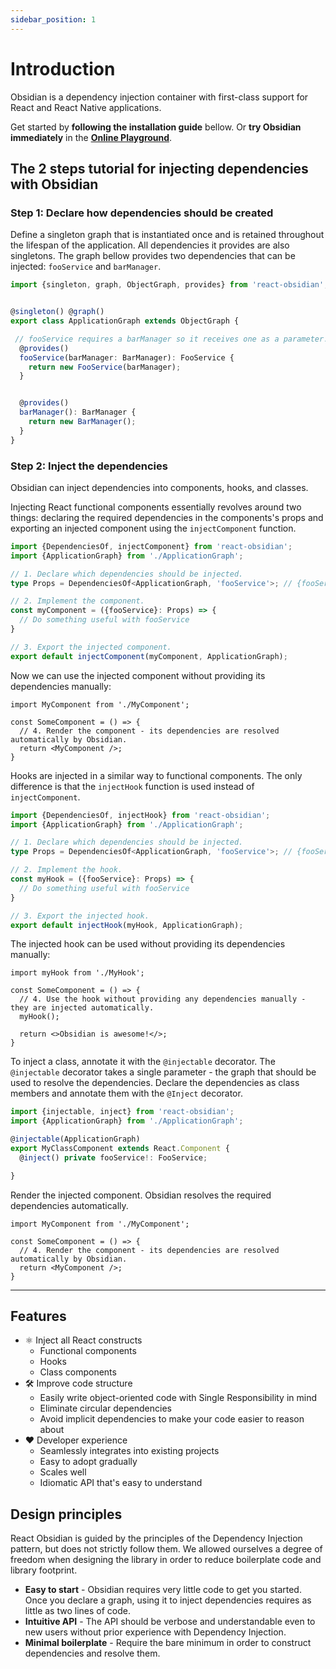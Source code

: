 ```yaml
---
sidebar_position: 1
---
```




# Introduction

Obsidian is a dependency injection container with first-class support for React and React Native applications.

Get started by **following the installation guide** bellow. Or **try Obsidian immediately** in the **[Online Playground](/playground)**.

## The 2 steps tutorial for injecting dependencies with Obsidian

### Step 1: Declare how dependencies should be created

Define a singleton graph that is instantiated once and is retained throughout the lifespan of the application. All dependencies it provides are also singletons. The graph bellow provides two dependencies that can be injected: `fooService` and `barManager`.
```ts title="A singleton graph that provides two dependencies"
import {singleton, graph, ObjectGraph, provides} from 'react-obsidian';


@singleton() @graph()
export class ApplicationGraph extends ObjectGraph {

 // fooService requires a barManager so it receives one as a parameter.
  @provides()
  fooService(barManager: BarManager): FooService {
    return new FooService(barManager);
  }


  @provides()
  barManager(): BarManager {
    return new BarManager();
  }
}
```

### Step 2: Inject the dependencies
Obsidian can inject dependencies into components, hooks, and classes.



<Tabs>
  <TabItem value="functionalComponent" label="Functional component injection" default>

Injecting React functional components essentially revolves around two things: declaring the required dependencies in the components's props and exporting an injected component using the `injectComponent` function.

```ts title="MyComponent.tsx"
import {DependenciesOf, injectComponent} from 'react-obsidian';
import {ApplicationGraph} from './ApplicationGraph';

// 1. Declare which dependencies should be injected.
type Props = DependenciesOf<ApplicationGraph, 'fooService'>; // {fooService: FooService}

// 2. Implement the component.
const myComponent = ({fooService}: Props) => {
  // Do something useful with fooService
}

// 3. Export the injected component.
export default injectComponent(myComponent, ApplicationGraph);
```

Now we can use the injected component without providing its dependencies manually:
```tsx title="SomeComponent.tsx"
import MyComponent from './MyComponent';

const SomeComponent = () => {
  // 4. Render the component - its dependencies are resolved automatically by Obsidian.
  return <MyComponent />;
}
```
  </TabItem>
  <TabItem value="hook" label="Hook injection">

Hooks are injected in a similar way to functional components. The only difference is that the `injectHook` function is used instead of `injectComponent`.

```ts title="MyHook.ts"
import {DependenciesOf, injectHook} from 'react-obsidian';
import {ApplicationGraph} from './ApplicationGraph';

// 1. Declare which dependencies should be injected.
type Props = DependenciesOf<ApplicationGraph, 'fooService'>; // {fooService: FooService}

// 2. Implement the hook.
const myHook = ({fooService}: Props) => {
  // Do something useful with fooService
}

// 3. Export the injected hook.
export default injectHook(myHook, ApplicationGraph);
```

The injected hook can be used without providing its dependencies manually:
```tsx title="SomeComponent.tsx"
import myHook from './MyHook';

const SomeComponent = () => {
  // 4. Use the hook without providing any dependencies manually - they are injected automatically.
  myHook();

  return <>Obsidian is awesome!</>;
}
```
  </TabItem>  
  <TabItem value="classComponent" label="Class component injection">

To inject a class, annotate it with the `@injectable` decorator. The `@injectable` decorator takes a single parameter - the graph that should be used to resolve the dependencies. Declare the dependencies as class members and annotate them with the `@Inject` decorator.

```ts title="MyComponent.tsx"
import {injectable, inject} from 'react-obsidian';
import {ApplicationGraph} from './ApplicationGraph';

@injectable(ApplicationGraph)
export MyClassComponent extends React.Component {
  @inject() private fooService!: FooService;

}
```

Render the injected component. Obsidian resolves the required dependencies automatically.
```tsx title="SomeComponent.tsx"
import MyComponent from './MyComponent';

const SomeComponent = () => {
  // 4. Render the component - its dependencies are resolved automatically by Obsidian.
  return <MyComponent />;
}
```

  </TabItem>
</Tabs>

___

## Features

* ⚛️ Inject all React constructs
  * Functional components
  * Hooks
  * Class components
* 🛠 Improve code structure
  * Easily write object-oriented code with Single Responsibility in mind
  * Eliminate circular dependencies
  * Avoid implicit dependencies to make your code easier to reason about
* ❤️ Developer experience
  * Seamlessly integrates into existing projects
  * Easy to adopt gradually
  * Scales well
  * Idiomatic API that's easy to understand

## Design principles

React Obsidian is guided by the principles of the Dependency Injection pattern, but does not strictly follow them. We allowed ourselves a degree of freedom when designing the library in order to reduce boilerplate code and library footprint.

* **Easy to start** - Obsidian requires very little code to get you started. Once you declare a graph, using it to inject dependencies requires as little as two lines of code.
* **Intuitive API** - The API should be verbose and understandable even to new users without prior experience with Dependency Injection.
* **Minimal boilerplate** - Require the bare minimum in order to construct dependencies and resolve them. 
